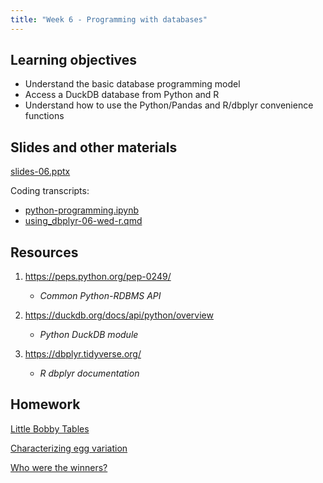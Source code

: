 ```yaml
---
title: "Week 6 - Programming with databases"
---
```


## Learning objectives

-   Understand the basic database programming model
-   Access a DuckDB database from Python and R
-   Understand how to use the Python/Pandas and R/dbplyr convenience functions

## Slides and other materials

[slides-06.pptx](slides-06.pptx)

Coding transcripts:

-   [python-programming.ipynb](python-programming.ipynb)
-   [using_dbplyr-06-wed-r.qmd](_code/using_dbplyr-06-wed-r.qmd)

## Resources

1.  <https://peps.python.org/pep-0249/>

    -   *Common Python-RDBMS API*

2.  <https://duckdb.org/docs/api/python/overview>

    -   *Python DuckDB module*

3.  <https://dbplyr.tidyverse.org/>

    -   *R dbplyr documentation*

## Homework

[Little Bobby Tables](hw-06-1.qmd)

[Characterizing egg variation](hw-06-2.qmd)

[Who were the winners?](hw-06-3.qmd)
